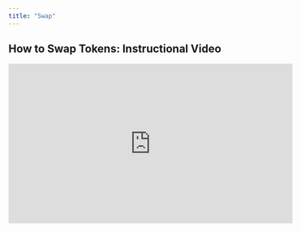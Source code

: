 ```yaml
---
title: "Swap"
---
```


## How to Swap Tokens: Instructional Video

<iframe width="560" height="315" src="https://www.youtube.com/embed/aQaveExTv6w" title="YouTube video player" frameBorder="0" allow="accelerometer; autoPlay; clipboard-write; encrypted-media; gyroscope; picture-in-picture" allowFullScreen />

## How to Swap Tokens: Written Guide

1. **Prerequisites**

* Launch the web-app and connect your [wallet](/get-started/hedera-guide/create-hedera-wallet).

![](/images/approve-connect.png)

<Frame caption="HashPack was used in this example.">
  ![](/images/get-started/saucerswap-tutorials/ConnectWallet2.png)
</Frame>

* Ensure you have sufficient [HBAR](/get-started/hedera-guide/get-hbar) for network fees and tokens to swap.

![](/images/portfolio-view.avif)

1. **Navigate Interface**

* Head over to the "Swap" page.

![](/images/get-started/saucerswap-tutorials/files%2Fv0%2Fb%2Fgitbook-x-prod.appspot.com%2Fo%2Fspaces%252F5hXF6kx1TaOoCMAhLCv3%252Fuploads%252FQ1dLNXV0pyevQ8zqdEHs%252FNavbar%2520Swap.png)

1. **Specify Swap Details**

* Click on "TokenA" to bring up the token menu.

![](/images/swap-details.png)

* Choose from a list of [Default and Extended tokens](/contact/partnership-inquiries#token-listing).

![](/images/swap-select.png)

* For Untracked tokens, manually enter the token ID (e.g., *0.0.123456*).

* A disclaimer must be acknowledged for Extended and Untracked tokens.

![](/images/token-extended.png)

* Repeat the above step for "TokenB."

* Input the quantity of tokens you wish to swap.

**ExactInput:** Swap an exact amount of TokenA for an estimated amount of TokenB.

![](/images/exactinput.png)

**ExactOutput:** Swap an estimated amount of TokenA for an exact amount of TokenB.

![](/images/exactoutput.png)

* Set your preferred slippage tolerance in the settings. E.g., a 0.1% tolerance will cause the swap to fail if slippage exceeds this value.

  * **Slippage Tolerance:** This represents the [slippage](/get-started/faq#what-is-slippage) you are willing to tolerate in a trade. The default setting is 0.5%, but can be adjusted based on factors such as liquidity. To modify, click the pencil icon next to 'Slippage' or use the gear icon in the navigation bar. A lower value provides price accuracy but may result in failed transactions. Conversely, a higher value boosts transaction success rate but could lead to price discrepancies.

![](/images/slippage-set.png)

![](/images/slippage-change.avif)

* Review swap details.

  * **Min. Received:** The minimum amount of TokenB received on a swap. This appears for `ExactInput` swaps and varies, depending on the slippage tolerance.

  * **Max. Sold:** The maximum amount of TokenA sold on a swap. This appears for `ExactOutput` swaps and varies, depending on the slippage tolerance.

  * **Price Impact:** The percentage difference between the market price and the estimated swap price. Higher impact indicates a less favorable swap, often due to low liquidity. Lower impact is usually better and occurs in high-liquidity pools.

  * **Fee:** A swap incurs a fee ranging from 0.05% to 1.00%, depending on the liquidity pool. Of this fee, 5/6 is allocated to liquidity providers, while 1/6 goes to the protocol. Keep in mind that this is separate from Hedera network fees. Multi-hop swaps incur a fee for each involved liquidity pool.

![](/images/swap-fee.png)

* You can toggle between alternative routing options, however note that the optimal route is selected by default.

![](/images/swap-route.png)

![](/images/select-swap-route.png)

1. **Execute Swap**

* Opt between a one-time or max [token allowance](/get-started/faq#what-is-a-token-allowance).

![](/images/execute-swap.png)

* Click the "Approve & Swap" button.

![](/images/approve-and-swap.png)

* Complete the transaction in your wallet.

![](/images/complete-transaction.png)

1. **Transaction Confirmation**

* Post-transaction details can be viewed on [HashScan](https://hashscan.io/mainnet/dashboard).

![](/images/view-details.png)